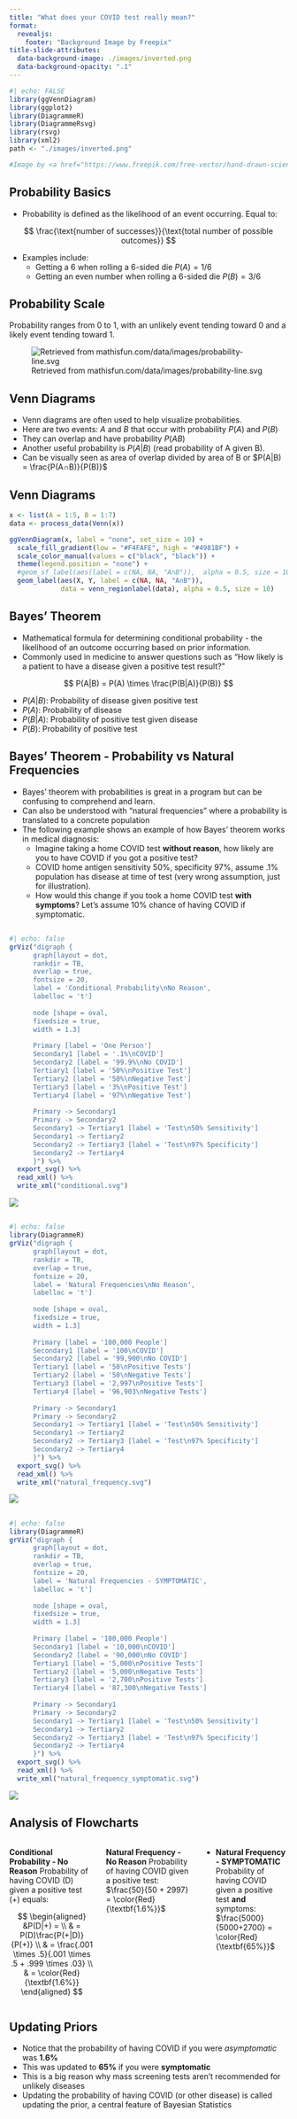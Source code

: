 ```yaml
---
title: "What does your COVID test really mean?"
format: 
  revealjs:
    footer: "Background Image by Freepix"
title-slide-attributes: 
  data-background-image: ./images/inverted.png
  data-background-opacity: ".1"
---
```


```r
#| echo: FALSE
library(ggVennDiagram)
library(ggplot2)
library(DiagrammeR)
library(DiagrammeRsvg)
library(rsvg)
library(xml2)
path <- "./images/inverted.png"

#Image by <a href="https://www.freepik.com/free-vector/hand-drawn-scientific-formulas-chalkboard_7465599.htm#query=equation%20background&position=0&from_view=keyword&track=ais">Freepik</a>
```

## Probability Basics {background-image="./images/inverted.png" background-opacity=.1}

-   Probability is defined as the likelihood of an event occurring. Equal to:

$$
\frac{\text{number of successes}}{\text{total number of possible outcomes}}
$$

-   Examples include:
    -   Getting a 6 when rolling a 6-sided die $P(A) = 1/6$
    -   Getting an even number when rolling a 6-sided die $P(B) = 3/6$

## Probability Scale {background-image="./images/inverted.png" background-opacity=.1}
Probability ranges from 0 to 1, with an unlikely event tending toward 0 and a likely event tending toward 1. 

![Retrieved from mathisfun.com/data/images/probability-line.svg](https://www.mathsisfun.com/data/images/probability-line.svg)

## Venn Diagrams {background-image="./images/inverted.png" background-opacity=.1}
* Venn diagrams are often used to help visualize probabilities. 
* Here are two events: $A$ and $B$ that occur with probability $P(A)$ and $P(B)$
* They can overlap and have probability $P(AB)$ 
* Another useful probability is $P(A|B)$ (read probability of A given B). 
* Can be visually seen as area of overlap divided by area of B or $P(A|B) = \frac{P(A∩B)}{P(B)}$

## Venn Diagrams {background-image="./images/inverted.png" background-opacity=.1}

```r
x <- list(A = 1:5, B = 1:7)
data <- process_data(Venn(x))

ggVennDiagram(x, label = "none", set_size = 10) + 
  scale_fill_gradient(low = "#F4FAFE", high = "#4981BF") + 
  scale_color_manual(values = c("black", "black")) + 
  theme(legend.position = "none") +
  #geom_sf_label(aes(label = c(NA, NA, "A∩B")),  alpha = 0.5, size = 10) 
  geom_label(aes(X, Y, label = c(NA, NA, "A∩B")), 
             data = venn_regionlabel(data), alpha = 0.5, size = 10)
```

## Bayes' Theorem  {.smaller background-image="./images/inverted.png" background-opacity=.1}
* Mathematical formula for determining conditional probability - the likelihood of an outcome occurring based on prior information. 
* Commonly used in medicine to answer questions such as "How likely is a patient to have a disease given a positive test result?"  

$$
P(A|B) = P(A) \times \frac{P(B|A)}{P(B)}
$$

  * $P(A|B)$: Probability of disease given positive test
  * $P(A)$: Probability of disease
  * $P(B|A)$: Probability of positive test given disease
  * $P(B)$: Probability of positive test

## Bayes' Theorem - Probability vs Natural Frequencies {.smaller background-image="./images/inverted.png" background-opacity=.1}
* Bayes' theorem with probabilities is great in a program but can be confusing to comprehend and learn. 
* Can also be understood with "natural frequencies" where a probability is translated to a concrete population
* The following example shows an example of how Bayes' theorem works in medical diagnosis: 
  * Imagine taking a home COVID test **without reason**, how likely are you to have COVID if you got a positive test? 
  * COVID home antigen sensitivity 50%, specificity 97%, assume .1% population has disease at time of test (very wrong assumption, just for illustration).
  * How would this change if you took a home COVID test **with symptoms**? Let's  assume 10% chance of having COVID if symptomatic. 

## {background-image="./images/inverted.png" background-opacity=.1}

```r
#| echo: false
grViz("digraph {
      graph[layout = dot, 
      rankdir = TB, 
      overlap = true, 
      fontsize = 20, 
      label = 'Conditional Probability\nNo Reason', 
      labelloc = 't']
      
      node [shape = oval, 
      fixedsize = true,
      width = 1.3] 
      
      Primary [label = 'One Person']
      Secondary1 [label = '.1%\nCOVID']
      Secondary2 [label = '99.9%\nNo COVID']
      Tertiary1 [label = '50%\nPositive Test']
      Tertiary2 [label = '50%\nNegative Test']
      Tertiary3 [label = '3%\nPositive Test']
      Tertiary4 [label = '97%\nNegative Test']
      
      Primary -> Secondary1
      Primary -> Secondary2
      Secondary1 -> Tertiary1 [label = 'Test\n50% Sensitivity']
      Secondary1 -> Tertiary2
      Secondary2 -> Tertiary3 [label = 'Test\n97% Specificity']
      Secondary2 -> Tertiary4
      }") %>% 
  export_svg() %>%
  read_xml() %>%
  write_xml("conditional.svg")
```

![](./conditional.svg)

## {background-image="./images/inverted.png" background-opacity=.1}

```r
#| echo: false
library(DiagrammeR)
grViz("digraph {
      graph[layout = dot, 
      rankdir = TB, 
      overlap = true, 
      fontsize = 20, 
      label = 'Natural Frequencies\nNo Reason', 
      labelloc = 't']
      
      node [shape = oval, 
      fixedsize = true,
      width = 1.3] 
      
      Primary [label = '100,000 People']
      Secondary1 [label = '100\nCOVID']
      Secondary2 [label = '99,900\nNo COVID']
      Tertiary1 [label = '50\nPositive Tests']
      Tertiary2 [label = '50\nNegative Tests']
      Tertiary3 [label = '2,997\nPositive Tests']
      Tertiary4 [label = '96,903\nNegative Tests']
      
      Primary -> Secondary1
      Primary -> Secondary2
      Secondary1 -> Tertiary1 [label = 'Test\n50% Sensitivity']
      Secondary1 -> Tertiary2
      Secondary2 -> Tertiary3 [label = 'Test\n97% Specificity']
      Secondary2 -> Tertiary4
      }") %>% 
  export_svg() %>%
  read_xml() %>%
  write_xml("natural_frequency.svg")
```

![](./natural_frequency.svg)

## {background-image="./images/inverted.png" background-opacity=.1}
```r
#| echo: false
library(DiagrammeR)
grViz("digraph {
      graph[layout = dot, 
      rankdir = TB, 
      overlap = true, 
      fontsize = 20, 
      label = 'Natural Frequencies - SYMPTOMATIC', 
      labelloc = 't']
      
      node [shape = oval, 
      fixedsize = true,
      width = 1.3] 
      
      Primary [label = '100,000 People']
      Secondary1 [label = '10,000\nCOVID']
      Secondary2 [label = '90,000\nNo COVID']
      Tertiary1 [label = '5,000\nPositive Tests']
      Tertiary2 [label = '5,000\nNegative Tests']
      Tertiary3 [label = '2,700\nPositive Tests']
      Tertiary4 [label = '87,300\nNegative Tests']
      
      Primary -> Secondary1
      Primary -> Secondary2
      Secondary1 -> Tertiary1 [label = 'Test\n50% Sensitivity']
      Secondary1 -> Tertiary2
      Secondary2 -> Tertiary3 [label = 'Test\n97% Specificity']
      Secondary2 -> Tertiary4
      }") %>% 
  export_svg() %>%
  read_xml() %>%
  write_xml("natural_frequency_symptomatic.svg")
```

![](./natural_frequency_symptomatic.svg)

## Analysis of Flowcharts {.smaller background-image="./images/inverted.png" background-opacity=.1}
::::: {.columns}

::: {.column width="33%"}
**Conditional Probability - No Reason** 
Probability of having COVID (D) given a positive test (+) equals:

$$
\begin{aligned}
&P(D|+) = \\
& = P(D)\frac{P(+|D)}{P(+)} \\
&       = \frac{.001 \times .5}{.001 \times .5 + .999 \times .03} \\
&       = \color{Red}{\textbf{1.6%}}
\end{aligned}
$$
:::

::: {.column width="33%"}
**Natural Frequency - No Reason** Probability of having COVID given a positive test: $\frac{50}{50 + 2997} = \color{Red}{\textbf{1.6%}}$

:::

::: {.column width="33%"}
* **Natural Frequency - SYMPTOMATIC**  Probability of having COVID given a positive test **and** symptoms: $\frac{5000}{5000+2700} = \color{Red}{\textbf{65%}}$

:::
:::::

## Updating Priors {background-image="./images/inverted.png" background-opacity=.1}
* Notice that the probability of having COVID if you were *asymptomatic* was **1.6%**
* This was updated to **65%** if you were **symptomatic**
* This is a big reason why mass screening tests aren't recommended for unlikely diseases
* Updating the probability of having COVID (or other disease) is called updating the prior, a central feature of Bayesian Statistics